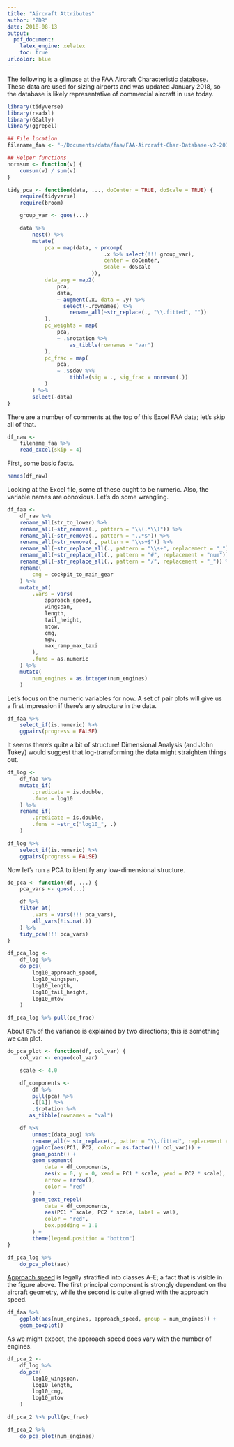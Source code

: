 ```yaml
---
title: "Aircraft Attributes"
author: "ZDR"
date: 2018-08-13
output:
  pdf_document:
    latex_engine: xelatex
    toc: true
urlcolor: blue
---
```


The following is a glimpse at the FAA Aircraft Characteristic
[database](https://www.faa.gov/airports/engineering/aircraft_char_database/).
These data are used for sizing airports and was updated January 2018, so the
database is likely representative of commercial aircraft in use today.

```r
library(tidyverse)
library(readxl)
library(GGally)
library(ggrepel)

## File location
filename_faa <- "~/Documents/data/faa/FAA-Aircraft-Char-Database-v2-201801.xlsx"

## Helper functions
normsum <- function(v) {
    cumsum(v) / sum(v)
}

tidy_pca <- function(data, ..., doCenter = TRUE, doScale = TRUE) {
    require(tidyverse)
    require(broom)

    group_var <- quos(...)

    data %>%
        nest() %>%
        mutate(
            pca = map(data, ~ prcomp(
                               .x %>% select(!!! group_var),
                               center = doCenter,
                               scale = doScale
                           )),
            data_aug = map2(
                pca,
                data,
                ~ augment(.x, data = .y) %>%
                  select(-.rownames) %>%
                    rename_all(~str_replace(., "\\.fitted", ""))
            ),
            pc_weights = map(
                pca,
                ~ .$rotation %>%
                    as_tibble(rownames = "var")
            ),
            pc_frac = map(
                pca,
                ~ .$sdev %>%
                    tibble(sig = ., sig_frac = normsum(.))
            )
        ) %>%
        select(-data)
}
```

There are a number of comments at the top of this Excel FAA data; let's skip all
of that.

```r
df_raw <-
    filename_faa %>%
    read_excel(skip = 4)
```

First, some basic facts.

```r
names(df_raw)
```

Looking at the Excel file, some of these ought to be numeric. Also, the variable
names are obnoxious. Let's do some wrangling.

```r
df_faa <-
    df_raw %>%
    rename_all(str_to_lower) %>%
    rename_all(~str_remove(., pattern = "\\(.*\\)")) %>%
    rename_all(~str_remove(., pattern = ",.*$")) %>%
    rename_all(~str_remove(., pattern = "\\s+$")) %>%
    rename_all(~str_replace_all(., pattern = "\\s+", replacement = "_")) %>%
    rename_all(~str_replace_all(., pattern = "#", replacement = "num")) %>%
    rename_all(~str_replace_all(., pattern = "/", replacement = "_")) %>%
    rename(
        cmg = cockpit_to_main_gear
    ) %>%
    mutate_at(
        .vars = vars(
            approach_speed,
            wingspan,
            length,
            tail_height,
            mtow,
            cmg,
            mgw,
            max_ramp_max_taxi
        ),
        .funs = as.numeric
    ) %>%
    mutate(
        num_engines = as.integer(num_engines)
    )
```

Let's focus on the numeric variables for now. A set of pair plots will give us a
first impression if there's any structure in the data.

```r
df_faa %>%
    select_if(is.numeric) %>%
    ggpairs(progress = FALSE)
```

It seems there's quite a bit of structure! Dimensional Analysis (and John Tukey)
would suggest that log-transforming the data might straighten things out.

```r
df_log <-
    df_faa %>%
    mutate_if(
        .predicate = is.double,
        .funs = log10
    ) %>%
    rename_if(
        .predicate = is.double,
        .funs = ~str_c("log10_", .)
    )

df_log %>%
    select_if(is.numeric) %>%
    ggpairs(progress = FALSE)
```

Now let's run a PCA to identify any low-dimensional structure.

```r
do_pca <- function(df, ...) {
    pca_vars <- quos(...)

    df %>%
    filter_at(
        .vars = vars(!!! pca_vars),
        all_vars(!is.na(.))
    ) %>%
    tidy_pca(!!! pca_vars)
}

df_pca_log <-
    df_log %>%
    do_pca(
        log10_approach_speed,
        log10_wingspan,
        log10_length,
        log10_tail_height,
        log10_mtow
    )
```

```r
df_pca_log %>% pull(pc_frac)
```

About `87%` of the variance is explained by two directions; this is something we
can plot.

```r
do_pca_plot <- function(df, col_var) {
    col_var <- enquo(col_var)

    scale <- 4.0

    df_components <-
        df %>%
        pull(pca) %>%
        .[[1]] %>%
        .$rotation %>%
       as_tibble(rownames = "val")

    df %>%
        unnest(data_aug) %>%
        rename_all(~ str_replace(., patter = "\\.fitted", replacement = "")) %>%
        ggplot(aes(PC1, PC2, color = as.factor(!! col_var))) +
        geom_point() +
        geom_segment(
            data = df_components,
            aes(x = 0, y = 0, xend = PC1 * scale, yend = PC2 * scale),
            arrow = arrow(),
            color = "red"
        ) +
        geom_text_repel(
            data = df_components,
            aes(PC1 * scale, PC2 * scale, label = val),
            color = "red",
            box.padding = 1.0
        ) +
        theme(legend.position = "bottom")
}
```

```r
df_pca_log %>%
    do_pca_plot(aac)
```

[Approach
speed](https://www.skybrary.aero/index.php/Approach_Speed_Categorisation) is
legally stratified into classes A-E; a fact that is visible in the figure above.
The first principal component is strongly dependent on the aircraft geometry,
while the second is quite aligned with the approach speed.

```r
df_faa %>%
    ggplot(aes(num_engines, approach_speed, group = num_engines)) +
    geom_boxplot()
```

As we might expect, the approach speed does vary with the number of engines.

```r
df_pca_2 <-
    df_log %>%
    do_pca(
        log10_wingspan,
        log10_length,
        log10_cmg,
        log10_mtow
    )

df_pca_2 %>% pull(pc_frac)

df_pca_2 %>%
    do_pca_plot(num_engines)
```
